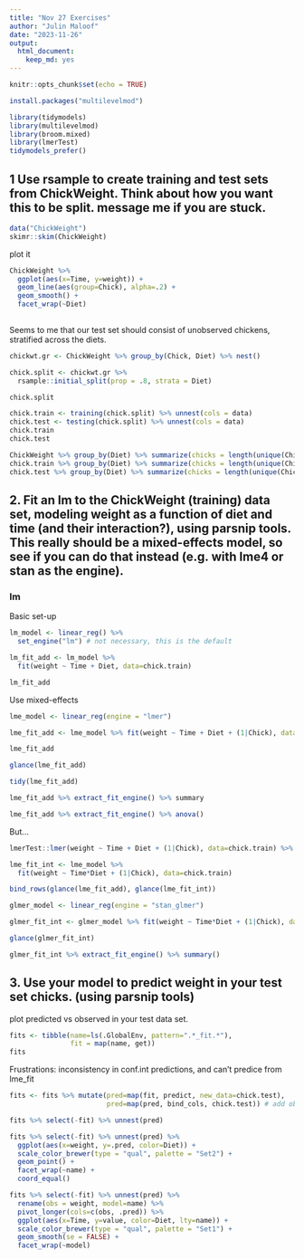 ```yaml
---
title: "Nov 27 Exercises"
author: "Julin Maloof"
date: "2023-11-26"
output: 
  html_document: 
    keep_md: yes
---
```


```r
knitr::opts_chunk$set(echo = TRUE)
```

```r
install.packages("multilevelmod")
```


```r
library(tidymodels)
library(multilevelmod)
library(broom.mixed)
library(lmerTest)
tidymodels_prefer()
```

## 1  Use rsample to create training and test sets from ChickWeight.  Think about how you want this to be split.   message me if you are stuck.

```r
data("ChickWeight")
skimr::skim(ChickWeight)
```

plot it
```r
ChickWeight %>%
  ggplot(aes(x=Time, y=weight)) +
  geom_line(aes(group=Chick), alpha=.2) +
  geom_smooth() +
  facet_wrap(~Diet)
  
```


Seems to me that our test set should consist of unobserved chickens, stratified across the diets.

```r
chickwt.gr <- ChickWeight %>% group_by(Chick, Diet) %>% nest()

chick.split <- chickwt.gr %>%
  rsample::initial_split(prop = .8, strata = Diet)

chick.split
```

```r
chick.train <- training(chick.split) %>% unnest(cols = data)
chick.test <- testing(chick.split) %>% unnest(cols = data)
chick.train
chick.test
```

```r
ChickWeight %>% group_by(Diet) %>% summarize(chicks = length(unique(Chick)))
chick.train %>% group_by(Diet) %>% summarize(chicks = length(unique(Chick)))
chick.test %>% group_by(Diet) %>% summarize(chicks = length(unique(Chick)))
```

## 2. Fit an lm to the ChickWeight (training) data set, modeling weight as a function of diet and time (and their interaction?),  using parsnip tools.  This really should be a mixed-effects model, so see if you can do that instead (e.g. with lme4 or stan as the engine).

### lm

Basic set-up
```r
lm_model <- linear_reg() %>%
  set_engine("lm") # not necessary, this is the default
```

```r
lm_fit_add <- lm_model %>%
  fit(weight ~ Time + Diet, data=chick.train)

lm_fit_add
```

Use mixed-effects

```r
lme_model <- linear_reg(engine = "lmer")

lme_fit_add <- lme_model %>% fit(weight ~ Time + Diet + (1|Chick), data=chick.train)

lme_fit_add

glance(lme_fit_add)

tidy(lme_fit_add)

lme_fit_add %>% extract_fit_engine() %>% summary

lme_fit_add %>% extract_fit_engine() %>% anova()
```
But...

```r
lmerTest::lmer(weight ~ Time + Diet + (1|Chick), data=chick.train) %>% summary()
```

```r
lme_fit_int <- lme_model %>%
  fit(weight ~ Time*Diet + (1|Chick), data=chick.train)

bind_rows(glance(lme_fit_add), glance(lme_fit_int))
```

```r
glmer_model <- linear_reg(engine = "stan_glmer")

glmer_fit_int <- glmer_model %>% fit(weight ~ Time*Diet + (1|Chick), data=chick.train)

glance(glmer_fit_int)

glmer_fit_int %>% extract_fit_engine() %>% summary()

```



## 3. Use your model to predict weight in your test set chicks. (using parsnip tools)
plot predicted vs observed in your test data set.

```r
fits <- tibble(name=ls(.GlobalEnv, pattern=".*_fit.*"),
               fit = map(name, get))
fits
```

Frustrations: inconsistency in conf.int predictions, and can't predice from lme_fit

```r
fits <- fits %>% mutate(pred=map(fit, predict, new_data=chick.test),
                        pred=map(pred, bind_cols, chick.test)) # add observed

```

```r
fits %>% select(-fit) %>% unnest(pred)
```

```r
fits %>% select(-fit) %>% unnest(pred) %>%
  ggplot(aes(x=weight, y=.pred, color=Diet)) +
  scale_color_brewer(type = "qual", palette = "Set2") +
  geom_point() +
  facet_wrap(~name) +
  coord_equal()
```

```r
fits %>% select(-fit) %>% unnest(pred) %>% 
  rename(obs = weight, model=name) %>%
  pivot_longer(cols=c(obs, .pred)) %>%
  ggplot(aes(x=Time, y=value, color=Diet, lty=name)) +
  scale_color_brewer(type = "qual", palette = "Set1") +
  geom_smooth(se = FALSE) +
  facet_wrap(~model)
```

